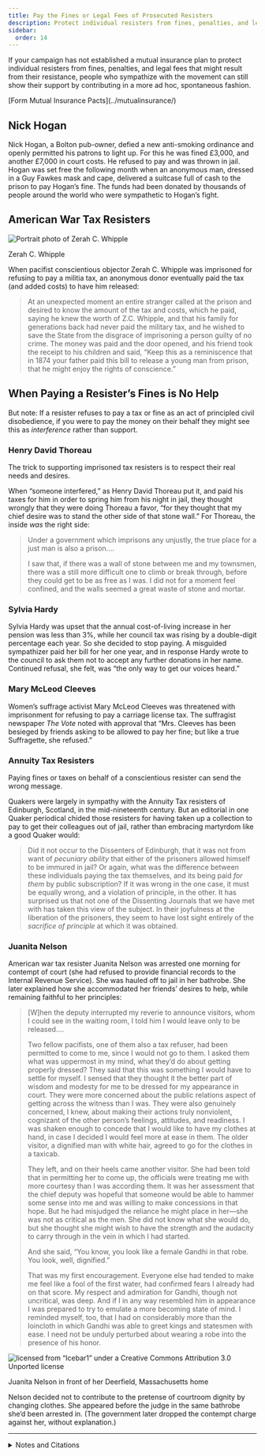 ```yaml
---
title: Pay the Fines or Legal Fees of Prosecuted Resisters
description: Protect individual resisters from fines, penalties, and legal fees that might result from their resistance.
sidebar:
  order: 14
---
```


If your campaign has not established a mutual insurance plan to protect individual resisters from fines, penalties, and legal fees that might result from their resistance, people who sympathize with the movement can still show their support by contributing in a more ad hoc, spontaneous fashion.

<Aside type="note" title="See also">
[Form Mutual Insurance Pacts](../mutualinsurance/)
</Aside>

## <Badge text="Example" size="medium" /> Nick Hogan

Nick Hogan, a Bolton pub-owner, defied a new anti-smoking ordinance and openly permitted his patrons to light up.
For this he was fined £3,000, and another £7,000 in court costs.
He refused to pay and was thrown in jail.
Hogan was set free the following month when an anonymous man, dressed in a Guy Fawkes mask and cape, delivered a suitcase full of cash to the prison to pay Hogan’s fine.
The funds had been donated by thousands of people around the world who were sympathetic to Hogan’s fight.

## <Badge text="Example" size="medium" /> American War Tax Resisters

![Portrait photo of Zerah C. Whipple](../../../assets/zerah-whipple.gif)
<figcaption>Zerah C. Whipple</figcaption>

When pacifist conscientious objector Zerah C. Whipple was imprisoned for refusing to pay a militia tax, an anonymous donor eventually paid the tax (and added costs) to have him released:

> At an unexpected moment an entire stranger called at the prison and desired to know the amount of the tax and costs, which he paid, saying he knew the worth of Z.C. Whipple, and that his family for generations back had never paid the military tax, and he wished to save the State from the disgrace of imprisoning a person guilty of no crime.
> The money was paid and the door opened, and his friend took the receipt to his children and said, “Keep this as a reminiscence that in 1874 your father paid this bill to release a young man from prison, that he might enjoy the rights of conscience.”

## When Paying a Resister’s Fines is No Help

But note: If a resister refuses to pay a tax or fine as an act of principled civil disobedience, if you were to pay the money on their behalf they might see this as *interference* rather than support.

### <Badge text="Example" /> Henry David Thoreau

The trick to supporting imprisoned tax resisters is to respect their real needs and desires.

When “someone interfered,” as Henry David Thoreau put it, and paid his taxes for him in order to spring him from his night in jail, they thought wrongly that they were doing Thoreau a favor, “for they thought that my chief desire was to stand the other side of that stone wall.”
For Thoreau, the inside *was* the right side:

> Under a government which imprisons any unjustly, the true place for a just man is also a prison.…
>
> I saw that, if there was a wall of stone between me and my townsmen, there was a still more difficult one to climb or break through, before they could get to be as free as I was.
> I did not for a moment feel confined, and the walls seemed a great waste of stone and mortar.

### <Badge text="Example" /> Sylvia Hardy

Sylvia Hardy was upset that the annual cost-of-living increase in her pension was less than 3%, while her council tax was rising by a double-digit percentage each year.
So she decided to stop paying.
A misguided sympathizer paid her bill for her one year, and in response Hardy wrote to the council to ask them not to accept any further donations in her name.
Continued refusal, she felt, was “the only way to get our voices heard.”

### <Badge text="Example" /> Mary McLeod Cleeves

Women’s suffrage activist Mary McLeod Cleeves was threatened with imprisonment for refusing to pay a carriage license tax.
The suffragist newspaper <i>The Vote</i> noted with approval that “Mrs. Cleeves has been besieged by friends asking to be allowed to pay her fine; but like a true Suffragette, she refused.”

### <Badge text="Example" /> Annuity Tax Resisters

Paying fines or taxes on behalf of a conscientious resister can send the wrong message.

Quakers were largely in sympathy with the Annuity Tax resisters of Edinburgh, Scotland, in the mid-nineteenth century.
But an editorial in one Quaker periodical chided those resisters for having taken up a collection to pay to get their colleagues out of jail, rather than embracing martyrdom like a good Quaker would:

> Did it not occur to the Dissenters of Edinburgh, that it was not from want of *pecuniary ability* that either of the prisoners allowed himself to be immured in jail?
> Or again, what was the difference between these individuals paying the tax themselves, and its being paid *for them* by public subscription?
> If it was wrong in the one case, it must be equally wrong, and a violation of principle, in the other.
> It has surprised us that not one of the Dissenting Journals that we have met with has taken this view of the subject.
> In their joyfulness at the liberation of the prisoners, they seem to have lost sight entirely of the *sacrifice of principle* at which it was obtained.

### <Badge text="Example" /> Juanita Nelson

American war tax resister Juanita Nelson was arrested one morning for contempt of court (she had refused to provide financial records to the Internal Revenue Service).
She was hauled off to jail in her bathrobe.
She later explained how she accommodated her friends’ desires to help, while remaining faithful to her principles:

> [W]hen the deputy interrupted my reverie to announce visitors, whom I could see in the waiting room, I told him I would leave only to be released.…
> 
> Two fellow pacifists, one of them also a tax refuser, had been permitted to come to me, since I would not go to them.
> I asked them what was uppermost in my mind, what they’d do about getting properly dressed?
> They said that this was something I would have to settle for myself.
> I sensed that they thought it the better part of wisdom and modesty for me to be dressed for my appearance in court.
> They were more concerned about the public relations aspect of getting across the witness than I was.
> They were also genuinely concerned, I knew, about making their actions truly nonviolent, cognizant of the other person’s feelings, attitudes, and readiness.
> I was shaken enough to concede that I would like to have my clothes at hand, in case I decided I would feel more at ease in them.
> The older visitor, a dignified man with white hair, agreed to go for the clothes in a taxicab.
>
> They left, and on their heels came another visitor.
> She had been told that in permitting her to come up, the officials were treating me with more courtesy than I was according them.
> It was her assessment that the chief deputy was hopeful that someone would be able to hammer some sense into me and was willing to make concessions in that hope.
> But he had misjudged the reliance he might place in her—she was not as critical as the men.
> She did not know what she would do, but she thought she might wish to have the strength and the audacity to carry through in the vein in which I had started.
>
> And she said, “You know, you look like a female Gandhi in that robe. You look, well, dignified.”
>
> That was my first encouragement.
> Everyone else had tended to make me feel like a fool of the first water, had confirmed fears I already had on that score.
> My respect and admiration for Gandhi, though not uncritical, was deep.
> And if I in any way resembled him in appearance I was prepared to try to emulate a more becoming state of mind.
> I reminded myself, too, that I had on considerably more than the loincloth in which Gandhi was able to greet kings and statesmen with ease.
> I need not be unduly perturbed about wearing a robe into the presence of his honor.

![licensed from “Icebar1” under a Creative Commons Attribution 3.0 Unported license](../../../assets/juanita-nelson.gif)
<figcaption>Juanita Nelson in front of her Deerfield, Massachusetts home</figcaption>

Nelson decided not to contribute to the pretense of courtroom dignity by changing clothes.
She appeared before the judge in the same bathrobe she’d been arrested in.
(The government later dropped the contempt charge against her, without explanation.)

---

<details>
<summary>Notes and Citations</summary>

* [“A Recent Imprisonment in Connecticut”](https://www.google.com/books/edition/_/qAIFAAAAQAAJ?hl=en&gbpv=1&pg=PA33) <i>The British Friend</i> 1 February 1875, p. 33
* Thoreau, Henry David [“Resistance to Civil Government”](https://sniggle.net/TPL/index5.php?entry=rtcg) (1849)
* [“Pensioner prepared to go to jail”](http://news.bbc.co.uk/2/hi/uk_news/england/devon/4110702.stm) <i>BBC News</i> 20 June 2005
* [“‘Terrified’ pensioner jailed over £53 tax bill”](https://www.dailymail.co.uk/news/article-363468/Terrified-pensioner-jailed-53-tax-bill.html) <i>Daily Mail</i> 26 September 2005
* Sidley, Marguerite A. [“Welsh Campaign”](https://news.google.com/newspapers?id=G-I6AAAAIBAJ&sjid=6ikMAAAAIBAJ&pg=7603,2849343) <i>The Vote</i> 29 October 1910, p. 5
* “Baillie Stott, and the Edinburgh Annuity Tax” <i>The British Friend</i> 31 August 1848, p. 210
* Nelson, Juanita [“A Matter of Freedom”](https://nwtrcc.org/war-tax-resistance-resources/readings/a-matter-of-freedom/) in <i>We Won’t Pay: A Tax Resistance Reader</i> (2008) pp. 451–61.

</details>
